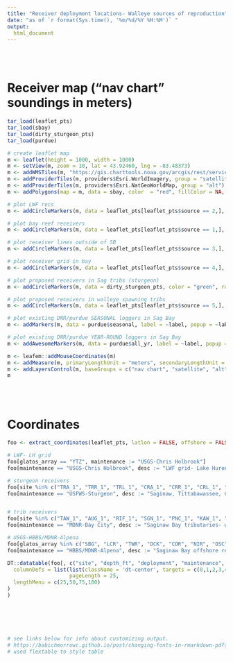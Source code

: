 ```yaml
---
title: "Receiver deployment locations- Walleye sources of reproduction"
date: "as of `r format(Sys.time(), '%m/%d/%Y %H:%M')` "
output:
  html_document
---
```


<style type="text/css">

h1.title {
	font-size: 34px;
	text-align: center;
	}
	
h4.date {
   font-size: 18px;
   text-align: center;
   }

}
   	
</style>

<br><br>

# Receiver map ("nav chart" soundings in meters)

```r
tar_load(leaflet_pts)
tar_load(sbay)
tar_load(dirty_sturgeon_pts)
tar_load(purdue)

# create leaflet map
m <- leaflet(height = 1000, width = 1000)
m <- setView(m, zoom = 10, lat = 43.92460, lng = -83.48373)
m <- addWMSTiles(m, "https://gis.charttools.noaa.gov/arcgis/rest/services/MCS/ENCOnline/MapServer/exts/MaritimeChartService/WMSServer", layers = c(1,2,3,4,5,6,7), options = WMSTileOptions(format = "image/png", tranparent = TRUE))
m <- addProviderTiles(m, providers$Esri.WorldImagery, group = "satellite")
m <- addProviderTiles(m, providers$Esri.NatGeoWorldMap, group = "alt")
m <- addPolygons(map = m, data = sbay, color  = "red", fillColor = NA, group = "sag bay")

# plot LWF recs
m <- addCircleMarkers(m, data = leaflet_pts[leaflet_pts$source == 2,], label = ~site, color = c("red"), radius = c(4), group = "LWF recs", stroke = FALSE, fillOpacity = 1)  

# plot bay reef receivers
m <- addCircleMarkers(m, data = leaflet_pts[leaflet_pts$source == 1,], label = ~site, color = c("blue"), radius = c(6),  group = "bay reefs", stroke = FALSE, fillOpacity = 1, labelOptions = labelOptions(noHide = TRUE))

# plot receiver lines outside of SB
m <- addCircleMarkers(m, data = leaflet_pts[leaflet_pts$source == 3,], color = "purple", radius = 6, group = "proposed_walleye", label = ~site, stroke = FALSE, fillOpacity = 1, labelOptions = labelOptions(noHide = TRUE))

# plot receiver grid in bay
m <- addCircleMarkers(m, data = leaflet_pts[leaflet_pts$source == 4,], color = "yellow", radius = 6, group = "grid_10km", label = ~site, stroke = FALSE, fillOpacity = 1,labelOptions = labelOptions(noHide = TRUE))

# plot proposed receivers in Sag tribs (sturgeon)
m <- addCircleMarkers(m, data = dirty_sturgeon_pts, color = "green", radius = 6, group = "sturgeon", label = ~Name, stroke = FALSE, fillOpacity = 1, labelOptions = labelOptions(noHide = TRUE))

# plot proposed receivers in walleye spawning tribs
m <- addCircleMarkers(m, data = leaflet_pts[leaflet_pts$source == 5,], color = "orange", label = ~site, stroke = FALSE, fillOpacity = 1, labelOptions = labelOptions(noHide = TRUE), group = "walleye tribs")

# plot existing DNR/purdue SEASONAL loggers in Sag Bay
m <- addMarkers(m, data = purdue$seasonal, label = ~label, popup = ~label, group = "seasonal DO loggers")

# plot existing DNR/purdue YEAR-ROUND loggers in Sag Bay
m <- addAwesomeMarkers(m, data = purdue$all_yr, label = ~label, popup = ~label, group = "all-year DO loggers", icon = awesomeIcons(icon = 'ion-ionic', library = 'ion', markerColor = 'red'))

m <- leafem::addMouseCoordinates(m)
m <- addMeasure(m, primaryLengthUnit = "meters", secondaryLengthUnit = "kilometers")  
m <- addLayersControl(m, baseGroups = c("nav chart", "satellite", "alt"), overlayGroups = c("LWF recs", "bay reefs", "proposed_walleye", "grid_10km", "sag bay", "sturgeon", "walleye tribs", "seasonal DO loggers", "all-year DO loggers"), position = "bottomright", options = layersControlOptions(collapsed = FALSE))
m

```
<br><br>

# Coordinates

```r

foo <- extract_coordinates(leaflet_pts, latlon = FALSE, offshore = FALSE)

# LWF- LH grid
foo[glatos_array == "YTZ", maintenance := "USGS-Chris Holbrook"]
foo[maintenance == "USGS-Chris Holbrook", desc := "LWF grid- Lake Huron"]

# sturgeon receivers
foo[site %in% c("TRA_1", "TRR_1", "TRL_1", "CRA_1", "CRR_1", "CRL_1", "FRR_1", "FRL_1", "FRL_2", "FRL_3", "SHA_1", "SHR_1", "SHL_1", "SHL_2", "SHL_3", "SAG_1", "SAG_2", "SAG_3", "SAG_4", "SAG_5"), maintenance := "USFWS-Sturgeon"]
foo[maintenance == "USFWS-Sturgeon", desc := "Saginaw, Tittabawassee, Cass, Flint, Shiawassee rivers"]


# trib receivers
foo[site %in% c("TAW_1", "AUG_1", "RIF_1", "SGN_1", "PNC_1", "KAW_1", "QUA_1", "PIG_1", "PIN_1", "SEB_1"), maintenance := "MDNR-Bay City"]
foo[maintenance == "MDNR-Bay City", desc := "Saginaw Bay tributaries- walleye"]

# USGS-HBBS/MDNR-Alpena
foo[glatos_array %in% c("SBG", "LCR", "TWR", "DCK", "COR", "NIR", "OSC", "HBC"), maintenance := "HBBS/MDNR-Alpena"]
foo[maintenance == "HBBS/MDNR-Alpena", desc := "Saginaw Bay offshore receivers"]

DT::datatable(foo[, c("site", "depth_ft", "deployment", "maintenance", "desc")], class = 'cell-border stripe', options = list(
  columnDefs = list(list(className = 'dt-center', targets = c(0,1,2,3,4,5))),
                    pageLength = 25,
  lengthMenu = c(25,50,75,100)
)
)



  


# see links below for info about customizing output.
# https://babichmorrowc.github.io/post/changing-fonts-in-rmarkdown-pdfs/
# used flextable to style table

```





